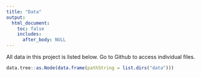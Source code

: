 ```yaml
---
title: "Data"
output: 
  html_document:
    toc: false
    includes:
      after_body: NULL
---
```


All data in this project is listed below. Go to Github to access individual files.

```r
data.tree::as.Node(data.frame(pathString = list.dirs("data")))
```


